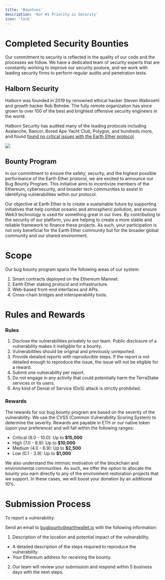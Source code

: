 ```yaml
---
title: 'Bounties'
description: 'Our #1 Priority is Security'
icon: 'lock'
---
```


# Completed Security Bounties

Our commitment to security is reflected in the quality of our code and the processes we follow. We have a dedicated team of security experts that are constantly working to improve our security posture, and we work with leading security firms to perform regular audits and penetration tests.

## Halborn Security

Halborn was founded in 2019 by renowned ethical hacker Steven Walbroehl and growth hacker Rob Behnke. The fully remote organization has since grown to over 100 of the best and brightest offensive security engineers in the world.

Halborn Security has audited many of the leading protocols including Avalanche, Bancor, Bored Ape Yacht Club, Polygon, and hundreds more, and found [found no critical issues with the Earth Ether protocol](/audit.pdf).

[<img src="images/halborn.jpg" max-height="200px"/>](/audit.pdf)

## Bounty Program

In our commitment to ensure the safety, security, and the highest possible performance of the Earth Ether protocol, we are excited to announce our Bug Bounty Program. 
This initiative aims to incentivize members of the Ethereum, cybersecurity, and broader tech communities to assist in identifying vulnerabilities within our protocol.

Our objective at Earth Ether is to create a sustainable future by supporting initiatives that help combat oceanic and atmospheric pollution, and ensure Web3 technology is used for something great in our lives. 
By contributing to the security of our platform, you are helping to create a more stable and reliable framework to finance these projects. As such, your participation is not only beneficial for the Earth Ether community but for the broader global community and our shared environment.

# Scope

Our bug bounty program spans the following areas of our system:

1. Smart contracts deployed on the Ethereum Mainnet.
2. Earth Ether staking protocol and infrastructure.
3. Web-based front-end interfaces and APIs.
4. Cross-chain bridges and interoperability tools.

# Rules and Rewards

### Rules

1. Disclose the vulnerabilities privately to our team. Public disclosure of a vulnerability makes it ineligible for a bounty.
2. Vulnerabilities should be original and previously unreported.
3. Provide detailed reports with reproducible steps. If the report is not detailed enough to reproduce the issue, the issue will not be eligible for a reward.
4. Submit one vulnerability per report.
5. Do not engage in any activity that could potentially harm the TerraStake services or its users.
6. Any kind of Denial of Service (DoS) attack is strictly prohibited.

### Rewards

The rewards for our bug bounty program are based on the severity of the vulnerability. We use the CVSS (Common Vulnerability Scoring System) to determine the severity. Rewards are payable in ETH or our native token (upon your preference) and will fall within the following ranges:

- Critical (9.0 - 10.0): Up to <b>$15,000</b>
- High (7.0 - 8.9): Up to <b>$10,000</b>
- Medium (4.0 - 6.9): Up to <b>$2,500</b>
- Low (0.1 - 3.9): Up to <b>$1,000</b>

We also understand the intrinsic motivation of the blockchain and environmental communities. As such, we offer the option to allocate the bounty you earn directly to any of the environment restoration projects that we support. In these cases, we will boost your donation by an additional 10%.

# Submission Process

To report a vulnerability:

Send an email to bugbounty@earthwallet.io with the following information:

1. Description of the location and potential impact of the vulnerability.
- A detailed description of the steps required to reproduce the vulnerability.
- Your Ethereum address for receiving the bounty.
2. Our team will review your submission and respond within 5 business days with the next steps.